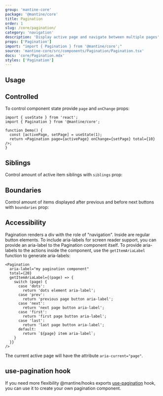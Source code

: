 ```yaml
---
group: 'mantine-core'
package: '@mantine/core'
title: Pagination
order: 1
slug: /core/pagination/
category: 'navigation'
description: 'Display active page and navigate between multiple pages'
props: ['Pagination']
import: "import { Pagination } from '@mantine/core';"
source: 'mantine-core/src/components/Pagination/Pagination.tsx'
docs: 'core/Pagination.mdx'
styles: ['Pagination']
---
```



## Usage

<Demo data={PaginationDemos.configurator} />

## Controlled

To control component state provide `page` and `onChange` props:

```tsx
import { useState } from 'react';
import { Pagination } from '@mantine/core';

function Demo() {
  const [activePage, setPage] = useState(1);
  return <Pagination page={activePage} onChange={setPage} total={10} />;
}
```

## Siblings

Control amount of active item siblings with `siblings` prop:

<Demo data={PaginationDemos.siblings} />

## Boundaries

Control amount of items displayed after previous and before next buttons with `boundaries` prop:

<Demo data={PaginationDemos.boundaries} />

## Accessibility

Pagination renders a div with the role of "navigation". Inside are regular button elements. To include aria-labels for screen reader support, you can provide an aria-label to the Pagination component itself.
To provide aria-labels to the actions inside the component, use the `getItemAriaLabel` function to generate aria-labels:

```tsx
<Pagination
  aria-label="my pagination component"
  total={20}
  getItemAriaLabel={(page) => {
    switch (page) {
      case 'dots':
        return 'dots element aria-label';
      case 'prev':
        return 'previous page button aria-label';
      case 'next':
        return 'next page button aria-label';
      case 'first':
        return 'first page button aria-label';
      case 'last':
        return 'last page button aria-label';
      default:
        return `${page} item aria-label`;
    }
  }}
/>
```

The current active page will have the attribute `aria-current="page"`.

## use-pagination hook

If you need more flexibility @mantine/hooks exports [use-pagination](/hooks/use-pagination/) hook,
you can use it to create your own pagination component.
